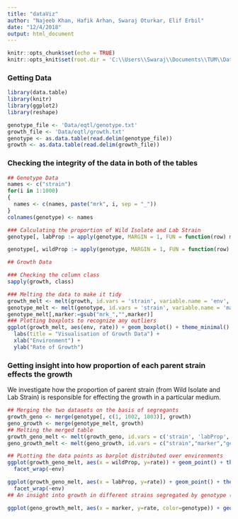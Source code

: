 ```yaml
---
title: "dataViz"
author: "Najeeb Khan, Hafik Arhan, Swaraj Oturkar, Elif Erbil"
date: "12/4/2018"
output: html_document
---
```


```r
knitr::opts_chunk$set(echo = TRUE)
knitr::opts_knit$set(root.dir = 'C:\\Users\\Swaraj\\Documents\\TUM\\Data Analysis and Visualisation in R')

```

### Getting Data 
```r
library(data.table)
library(knitr)
library(ggplot2)
library(reshape)
```
```r
genotype_file <- 'Data/eqtl/genotype.txt'
growth_file <- 'Data/eqtl/growth.txt'
genotype <- as.data.table(read.delim(genotype_file))
growth <- as.data.table(read.delim(growth_file))
```
### Checking the integrity of the data in both of the tables

```r
## Genotype Data
names <- c("strain")
for(i in 1:1000)
{
  names <- c(names, paste("mrk", i, sep = "_"))
}
colnames(genotype) <- names

### Calculating the proportion of Wild Isolate and Lab Strain
genotype[, labProp := apply(genotype, MARGIN = 1, FUN = function(row) mean(grepl(unname(unlist(row)), pattern = 'Lab strain')))]

genotype[, wildProp := apply(genotype, MARGIN = 1, FUN = function(row) mean(grepl(unname(unlist(row)), pattern = 'Wild isolate')))]

## Growth Data

### Checking the column class
sapply(growth, class)

### Melting the data to make it tidy
growth_melt <- melt(growth, id.vars = 'strain', variable.name = 'env', value.name = 'rate')
genotype_melt <- melt(genotype, id.vars = 'strain', variable.name = 'marker', value.name = 'genotype')
genotype_melt[,marker:=gsub("mrk_","",marker)]
### Plotting boxplots to recognize any outliers
ggplot(growth_melt, aes(env, rate)) + geom_boxplot() + theme_minimal() +
  labs(title = "Visualisation of Growth Data") +
  xlab("Environment") +
  ylab("Rate of Growth")

```

### Getting insight into how proportion of each parent strain effects the growth
We investigate how the proportion of parent strain (from Wild Isolate and Lab Strain) is responsible for effecting the growth in a particular medium.

```r
## Merging the two datasets on the basis of segregants
growth_geno <- merge(genotype[, c(1, 1002, 1003)], growth)
geno_growth <- merge(genotype_melt, growth)
## Melting the merged table
growth_geno_melt <- melt(growth_geno, id.vars = c('strain', 'labProp', 'wildProp'), variable.name = 'env', value.name = 'rate')
geno_growth_melt <- melt(geno_growth, id.vars = c("strain","marker","genotype"), variable.name = "env", value.name = "rate")

## PLotting the data points as barplot distributed over environments
ggplot(growth_geno_melt, aes(x = wildProp, y=rate)) + geom_point() + theme_minimal() +
  facet_wrap(~env)

ggplot(growth_geno_melt, aes(x = labProp, y=rate)) + geom_point() + theme_minimal() +
  facet_wrap(~env)
## An insight into growth in different strains segregated by genotype (Lab Strain or Wild Isolate)

ggplot(geno_growth_melt, aes(x = marker, y=rate, color=genotype)) + geom_point() + theme_minimal() +facet_wrap(~env)

```